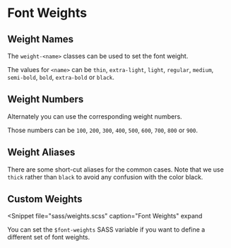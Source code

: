 
# Font Weights

## Weight Names

The `weight-<name>` classes can be used to set the font weight.

The values for `<name>` can be `thin`, `extra-light`, `light`, `regular`,
`medium`, `semi-bold`, `bold`, `extra-bold` or `black`.

<Example
  html={Names}
  caption="Weight Names"
  expand
/>

## Weight Numbers

Alternately you can use the corresponding weight numbers.

Those numbers can be `100`, `200`, `300`, `400`, `500`, `600`, `700`, `800`
or `900`.

<Example
  html={Numbers}
  caption="Weight Numbers"
  expand
/>

## Weight Aliases

There are some short-cut aliases for the common cases.  Note that we
use `thick` rather than `black` to avoid any confusion with the color black.

<Example
  html={Aliases}
  caption="Weight Aliases"
  expand
/>

## Custom Weights

<Snippet
  file="sass/weights.scss"
  caption="Font Weights"
  expand
>
  You can set the `$font-weights` SASS variable if you want to define a
  different set of font weights.
</Snippet>

